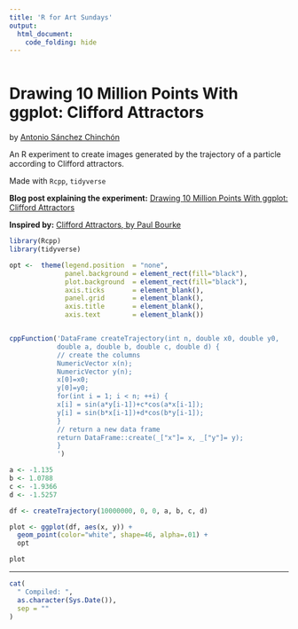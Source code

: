 ```yaml
---
title: 'R for Art Sundays'
output: 
  html_document:
    code_folding: hide
---
```


```r
```

# Drawing 10 Million Points With ggplot: Clifford Attractors

by [Antonio Sánchez Chinchón](https://twitter.com/aschinchon)

An R experiment to create images generated by the trajectory of a particle according to Clifford attractors.

Made with `Rcpp`, `tidyverse`


**Blog post explaining the experiment:** [Drawing 10 Million Points With ggplot: Clifford Attractors](https://fronkonstin.com/2017/11/07/drawing-10-million-points-with-ggplot-clifford-attractors/)

**Inspired by:** [Clifford Attractors, by Paul Bourke](http://paulbourke.net/fractals/clifford/)


```r

library(Rcpp)
library(tidyverse)

opt <-  theme(legend.position  = "none",
              panel.background = element_rect(fill="black"),
              plot.background  = element_rect(fill="black"),
              axis.ticks       = element_blank(),
              panel.grid       = element_blank(),
              axis.title       = element_blank(),
              axis.text        = element_blank())


cppFunction('DataFrame createTrajectory(int n, double x0, double y0, 
            double a, double b, double c, double d) {
            // create the columns
            NumericVector x(n);
            NumericVector y(n);
            x[0]=x0;
            y[0]=y0;
            for(int i = 1; i < n; ++i) {
            x[i] = sin(a*y[i-1])+c*cos(a*x[i-1]);
            y[i] = sin(b*x[i-1])+d*cos(b*y[i-1]);
            }
            // return a new data frame
            return DataFrame::create(_["x"]= x, _["y"]= y);
            }
            ')

a <- -1.135
b <- 1.0788
c <- -1.9366
d <- -1.5257

df <- createTrajectory(10000000, 0, 0, a, b, c, d)

plot <- ggplot(df, aes(x, y)) + 
  geom_point(color="white", shape=46, alpha=.01) + 
  opt

plot

```



-----


```r

cat(
  " Compiled: ",
  as.character(Sys.Date()),
  sep = ""
)
```

